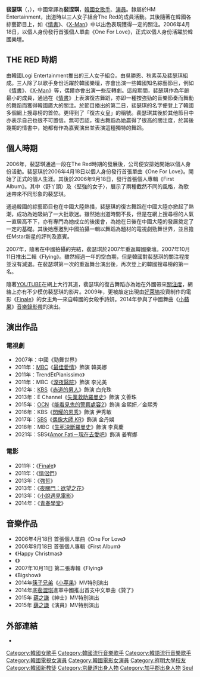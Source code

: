{{noteTA
|G1=KO
|G2=KO TV Show
|G3=KO Movie
}}
{{藝人
|姓名 = 裴瑟琪
|類型 = 女演員
|圖片 = Bae Seul-ki from acrofan.jpg 
|圖片尺寸 =  
|圖片簡介 = 
|本名 = 
|外文名 = 배슬기
|外文 = ko
|羅馬拼音 = Bae Seul-Ki
|英文名 = 
|暱稱 =
|其他藝名 = 
|國籍 = {{KOR}}
|出生日期 = {{birth_date_and_age|1986|9|27}}
|出生地點 = {{KOR}}[[京畿道|京畿道]][[加平郡|加平郡]]
|宗教信仰 =
|語言 = [[韓語|韓語]]、[[英語|英語]]、[[中文|中文]]　
|職業 = [[歌手|歌手]]、[[演員|演員]]
|母校 = [[祥明大學|祥明大學]]演劇學系
|配偶 = 
|出道作 = 
|出道日期 = 2005年
|代表作 = 
|活躍年代 = 2005年至今
|唱片公司 = 
|經紀公司 = HM Entertainment
|相關團體 = The Red
}}

'''裴瑟琪'''（{{lang-ko|'''배슬기'''}}，{{bd|1986年|9月27日|}}），中國常譯為'''裴涩琪'''，[[韓國|韓國]][[女歌手|女歌手]]、[[演員|演員]]。隸屬於HM Entertainment，出道時以三人女子組合The Red的成員活動。其後隨著在韓國各綜藝節目上，如《[[情書|情書]]》、《[[X-Man|X-Man]]》中以出色表現獲得一定的關注。2006年4月18日，以個人身份發行首張個人單曲《One For Love》，正式以個人身份活躍於韓國樂壇。

== THE RED 時期 ==
由韓國Logi Entertainment推出的三人女子組合。由吳勝恩、秋素英及裴瑟琪組成。三人除了以歌手身份活躍於韓國樂壇，亦會出演一些韓國知名綜藝節目，例如《[[情書|情書]]》、《[[X-Man|X-Man]]》等，偶爾亦會出演一些反轉劇。這段期間，裴瑟琪作為年齡最小的成員，通過在《[[情書|情書]]》上表演復古舞蹈，亦即一種按強勁的音樂節奏而舞動的舞蹈而獲得韓國廣大的關注。於節目播出的第二日，裴瑟琪的名字便登上了韓國多個網上搜尋榜的首位。更得到了「復古女皇」的稱號。裴瑟琪其後於其他節目中亦表示自己也很不可置信。無可否認，復古舞蹈為她贏得了很高的關注度，於其後幾期的情書中，她都有作為嘉賓演出並表演這種獨特的舞蹈。

== 個人時期 ==
2006年，裴瑟琪通過一段在The Red時期的發展後，公司便安排她開始以個人身份活動。裴瑟琪於2006年4月18日以個人身份發行首張單曲《One For Love》。開始了正式的個人生涯。其後於2006年9月18日，發行首張個人專輯《First Album》。其中〈野丫頭〉及〈堅強的女子〉，展示了兩種截然不同的風格，為歌迷帶來不同形象的裴瑟琪。

通過韓國的綜藝節目也在中國大陸熱播，裴瑟琪的復古舞蹈在中國大陸亦掀起了熱潮，成功為她吸納了一大批歌迷。雖然她出道時間不長，但是在網上搜尋榜的人氣一直居高不下，亦有專門為她成立的後援會，為她在日後在中國大陸的發展奠定了一定的基礎。其後她應邀到中國拍攝一輯以舞蹈為題材的電視劇勁舞世界，並且擔任Mstar新星的評判及嘉賓。

2007年，隨著在中國拍攝的完結，裴瑟琪於2007年重返韓國樂壇。2007年10月11日推出二輯《Flying》。雖然經過一年的空白期，但是韓國對裴瑟琪的關注程度並沒有減退。在裴瑟琪第一次的重返舞台演出後，再次登上的韓國搜尋榜的第一名。

隨著[[YOUTUBE|YOUTUBE]]在網上大行其道，裴瑟琪的復古舞蹈亦為她在外國帶來[[關注度|關注度]]，網絡上亦有不少模仿裴瑟琪的影片。2009年，更被敲定出現由[[好萊塢|好萊塢]]投資制作的電影《[[Finale|Finale]]》的女主角—來自韓國的女殺手詩妍。2014年參與了中國舞曲《[[小蘋果_(歌曲)|小蘋果]]》[[音樂錄影帶|音樂錄影帶]]的演出。

== 演出作品 ==
=== 電視劇 ===
* 2007年：中國《勁舞世界》
* 2011年：[[文化廣播_(韓國)|MBC]]《[[最愛_(電視劇)|最佳愛情]]》飾演 韓美娜
* 2011年：TrendE《Pianissimo》
* 2011年：MBC《[[深夜醫院|深夜醫院]]》飾演 李光美
* 2012年：[[韓國放送公社|KBS]]《[[赤道的男人|赤道的男人]]》飾演 白允珠
* 2013年：E Channel《[[失業救助羅曼史|失業救助羅曼史]]》飾演 文善珠
* 2015年：[[OCN|OCN]]《[[能看見鬼的警察處容|能看見鬼的警察處容2]]》飾演 金熙妍／金熙秀
* 2016年：KBS《[[閃耀的恩秀|閃耀的恩秀]]》飾演 尹秀敏
* 2017年：[[SBS_(韓國)|SBS]]《[[偶像大師.KR|偶像大師.KR]]》飾演 金丹娛
* 2018年：MBC《[[生死決斷羅曼史|生死決斷羅曼史]]》飾演 李真慶
* 2021年：SBS《[[Amor_Fati－現在去愛吧|Amor Fati－現在去愛吧]]》飾演 姜宥娜

=== 電影 ===
* 2011年：《[[Finale|Finale]]》
* 2011年：《[[情侶們|情侶們]]》
* 2013年：《[[強哲|強哲]]》
* 2013年：《[[夜關門：欲望之花|夜關門：欲望之花]]》
* 2013年：《[[小說遇見電影|小說遇見電影]]》
* 2014年：《[[青春學堂|青春學堂]]》
== 音樂作品 ==
* 2006年4月18日 首張個人單曲《One For Love》
* 2006年9月18日 首張個人專輯《First Album》
* 《Happy Christmas》
* 《{{lang|ko|따끈따끈 베이커리 2기}}》
* 2007年10月11日 第二張專輯《Flying》
* 《Bigshow》
* 2014年[[筷子兄弟|筷子兄弟]]《[[小苹果_(歌曲)|小苹果]]》MV特別演出
* 2014年底[[裴澀琪|裴澀琪]]進軍中國推出首支中文單曲《贊了》
* 2015年 [[薛之謙|薛之謙]]《紳士》MV特别演出
* 2015年 [[薛之謙|薛之謙]]《演員》MV特别演出

==外部連結==
* {{instagram|bebe_sl}}

{{HM Entertainment}}
{{Authority control}}
{{DEFAULTSORT:Bae Seul-ki}}
[[Category:韓國女歌手|Category:韓國女歌手]]
[[Category:韓國流行音樂歌手|Category:韓國流行音樂歌手]]
[[Category:韓語流行音樂歌手|Category:韓語流行音樂歌手]]
[[Category:韓國電視女演員|Category:韓國電視女演員]]
[[Category:韓國電影女演員|Category:韓國電影女演員]]
[[Category:祥明大學校友|Category:祥明大學校友]]
[[Category:韓國新教徒|Category:韓國新教徒]]
[[Category:京畿道出身人物|Category:京畿道出身人物]]
[[Category:加平郡出身人物|Category:加平郡出身人物]]
[[Category:裴姓|Seul]]